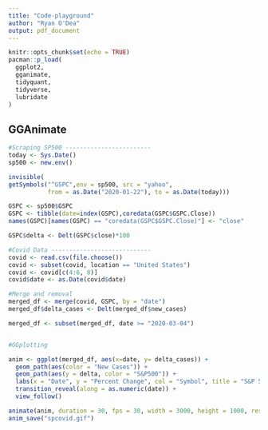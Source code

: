 ```yaml
---
title: "Code-playground"
author: "Ryan O'Dea"
output: pdf_document
---
```


```r
knitr::opts_chunk$set(echo = TRUE)
pacman::p_load(
  ggplot2,
  gganimate,
  tidyquant,
  tidyverse,
  lubridate
)
```

## GGAnimate
```r
#Scraping SP500 ------------------------
today <- Sys.Date()
sp500 <- new.env()

invisible(
getSymbols("^GSPC",env = sp500, src = "yahoo",
           from = as.Date("2020-01-22"), to = as.Date(today)))

GSPC <- sp500$GSPC
GSPC <- tibble(date=index(GSPC),coredata(GSPC$GSPC.Close))
names(GSPC)[names(GSPC) == "coredata(GSPC$GSPC.Close)"] <- "close"

GSPC$delta <- Delt(GSPC$close)*100

#Covid Data ----------------------------
covid <- read.csv(file.choose())
covid <- subset(covid, location == "United States")
covid <- covid[c(4:6, 8)]
covid$date <- as.Date(covid$date)

#Merge and removal
merged_df <- merge(covid, GSPC, by = "date")
merged_df$delta_cases <- Delt(merged_df$new_cases)

merged_df <- subset(merged_df, date >= "2020-03-04")


#GGplotting

anim <- ggplot(merged_df, aes(x=date, y= delta_cases)) + 
  geom_path(aes(color = "New Cases")) + 
  geom_path(aes(y = delta, color = "S&P500")) + 
  labs(x = "Date", y = "Percent Change", col = "Symbol", title = "S&P 500 vs COVID-19 New Cases") + 
  transition_reveal(along = as.numeric(date)) +
  view_follow()

animate(anim, duration = 30, fps = 30, width = 3000, height = 1000, res = 300, renderer = gifski_renderer(loop = F))
anim_save("spcovid.gif")
```

